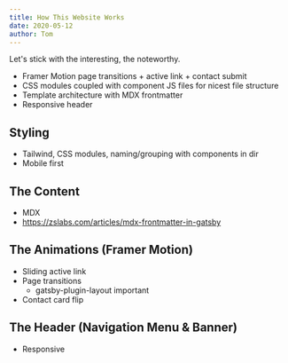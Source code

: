 ```yaml
---
title: How This Website Works
date: 2020-05-12
author: Tom
---
```


Let's stick with the interesting, the noteworthy.

- Framer Motion page transitions + active link + contact submit
- CSS modules coupled with component JS files for nicest file structure
- Template architecture with MDX frontmatter
- Responsive header

## Styling

- Tailwind, CSS modules, naming/grouping with components in dir
- Mobile first

## The Content

- MDX
- https://zslabs.com/articles/mdx-frontmatter-in-gatsby

## The Animations (Framer Motion)

- Sliding active link
- Page transitions
  - gatsby-plugin-layout important
- Contact card flip

## The Header (Navigation Menu & Banner)

- Responsive
